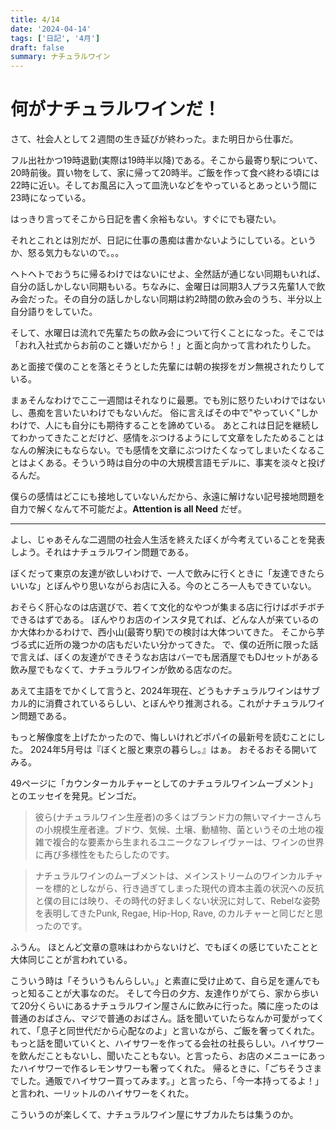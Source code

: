 ```yaml
---
title: 4/14
date: '2024-04-14'
tags: ['日記', '4月']
draft: false
summary: ナチュラルワイン
---
```

# 何がナチュラルワインだ！
さて、社会人として２週間の生き延びが終わった。また明日から仕事だ。

フル出社かつ19時退勤(実際は19時半以降)である。そこから最寄り駅について、20時前後。買い物をして、家に帰って20時半。ご飯を作って食べ終わる頃には22時に近い。そしてお風呂に入って皿洗いなどをやっているとあっという間に23時になっている。

はっきり言ってそこから日記を書く余裕もない。すぐにでも寝たい。

それとこれとは別だが、日記に仕事の愚痴は書かないようにしている。というか、怒る気力もないので。。。

ヘトヘトでおうちに帰るわけではないにせよ、全然話が通じない同期もいれば、自分の話しかしない同期もいる。ちなみに、金曜日は同期3人プラス先輩1人で飲み会だった。その自分の話しかしない同期は約2時間の飲み会のうち、半分以上自分語りをしていた。

そして、水曜日は流れで先輩たちの飲み会について行くことになった。そこでは「おれ入社式からお前のこと嫌いだから！」と面と向かって言われたりした。

あと面接で僕のことを落とそうとした先輩には朝の挨拶をガン無視されたりしている。

まぁそんなわけでここ一週間はそれなりに最悪。でも別に怒りたいわけではないし、愚痴を言いたいわけでもないんだ。
俗に言えばその中で"やっていく"しかわけで、人にも自分にも期待することを諦めている。
あとこれは日記を継続してわかってきたことだけど、感情をぶつけるようにして文章をしたためることはなんの解決にもならない。でも感情を文章にぶつけたくなってしまいたくなることはよくある。そういう時は自分の中の大規模言語モデルに、事実を淡々と投げるんだ。

僕らの感情はどこにも接地していないんだから、永遠に解けない記号接地問題を自力で解くなんて不可能だよ。**Attention is all Need** だぜ。

---
よし、じゃあそんな二週間の社会人生活を終えたぼくが今考えていることを発表しよう。それはナチュラルワイン問題である。

ぼくだって東京の友達が欲しいわけで、一人で飲みに行くときに「友達できたらいいな」とぼんやり思いながらお店に入る。今のところ一人もできていない。

おそらく肝心なのは店選びで、若くて文化的なやつが集まる店に行けばボチボチできるはずである。
ぼんやりお店のインスタ見てれば、どんな人が来ているのか大体わかるわけで、西小山(最寄り駅)での検討は大体ついてきた。
そこから芋づる式に近所の幾つかの店もだいたい分かってきた。
で、僕の近所に限った話で言えば、ぼくの友達ができそうなお店はバーでも居酒屋でもDJセットがある飲み屋でもなくて、ナチュラルワインが飲める店なのだ。

あえて主語をでかくして言うと、2024年現在、どうもナチュラルワインはサブカル的に消費されているらしい、とぼんやり推測される。これがナチュラルワイン問題である。

もっと解像度を上げたかったので、悔しいけれどポパイの最新号を読むことにした。
2024年5月号は『ぼくと服と東京の暮らし。』はぁ。
おそるおそる開いてみる。

49ページに「カウンターカルチャーとしてのナチュラルワインムーブメント」とのエッセイを発見。ビンゴだ。
>彼ら(ナチュラルワイン生産者)の多くはブランド力の無いマイナーさんちの小規模生産者達。ブドウ、気候、土壌、動植物、菌というその土地の複雑で複合的な要素から生まれるユニークなフレイヴァーは、ワインの世界に再び多様性をもたらしたのです。

>ナチュラルワインのムーブメントは、メインストリームのワインカルチャーを標的としながら、行き過ぎてしまった現代の資本主義の状況への反抗と僕の目には映り、その時代の好ましくない状況に対して、Rebelな姿勢を表明してきたPunk, Regae, Hip-Hop, Rave, のカルチャーと同じだと思ったのです。

ふうん。
ほとんど文章の意味はわからないけど、でもぼくの感じていたことと大体同じことが言われている。

こういう時は「そういうもんらしい。」と素直に受け止めて、自ら足を運んでもっと知ることが大事なのだ。
そして今日の夕方、友達作りがてら、家から歩いて20分くらいにあるナチュラルワイン屋さんに飲みに行った。隣に座ったのは普通のおばさん、マジで普通のおばさん。話を聞いていたらなんか可愛がってくれて、「息子と同世代だから心配なのよ」と言いながら、ご飯を奢ってくれた。もっと話を聞いていくと、ハイサワーを作ってる会社の社長らしい。ハイサワーを飲んだこともないし、聞いたこともない。と言ったら、お店のメニューにあったハイサワーで作るレモンサワーも奢ってくれた。
帰るときに、「ごちそうさまでした。通販でハイサワー買ってみます。」と言ったら、「今一本持ってるよ！」と言われ、一リットルのハイサワーをくれた。

こういうのが楽しくて、ナチュラルワイン屋にサブカルたちは集うのか。
